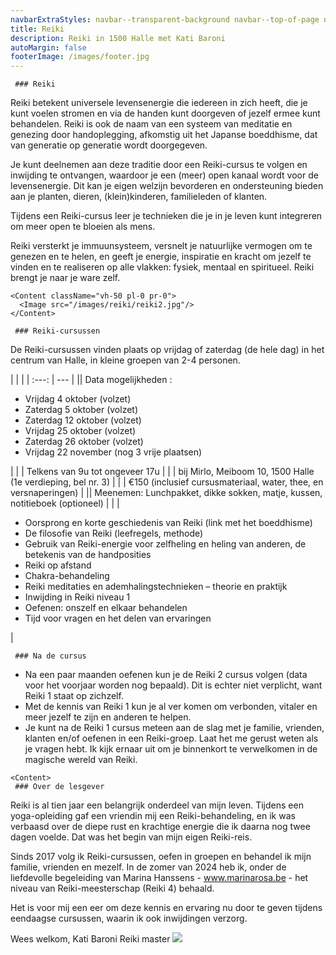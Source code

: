 ```yaml
---
navbarExtraStyles: navbar--transparent-background navbar--top-of-page navbar--light
title: Reiki
description: Reiki in 1500 Halle met Kati Baroni
autoMargin: false
footerImage: /images/footer.jpg
---
```

<Section>  
  <ContentWithBackground src="/images/reiki/reiki1.jpg" className="vh-50 w-100">
  </ContentWithBackground>
  
</Section>

<Section className="section--auto-margin pt-3 pb-3">  
      <Content>

     ### Reiki

Reiki betekent universele levensenergie die iedereen in zich heeft, die je kunt voelen stromen en via de handen kunt doorgeven of jezelf ermee kunt behandelen. Reiki is ook de naam van een systeem van meditatie en genezing door handoplegging, afkomstig uit het Japanse boeddhisme, dat van generatie op generatie wordt doorgegeven.

Je kunt deelnemen aan deze traditie door een Reiki-cursus te volgen en inwijding te ontvangen, waardoor je een (meer) open kanaal wordt voor de levensenergie. Dit kan je eigen welzijn bevorderen en ondersteuning bieden aan je planten, dieren, (klein)kinderen, familieleden of klanten.

Tijdens een Reiki-cursus leer je technieken die je in je leven kunt integreren om meer open te bloeien als mens.

Reiki versterkt je immuunsysteem, versnelt je natuurlijke vermogen om te genezen en te helen, en geeft je energie, inspiratie en kracht om jezelf te vinden en te realiseren op alle vlakken: fysiek, mentaal en spiritueel. Reiki brengt je naar je ware zelf.

</Content>

    <Content className="vh-50 pl-0 pr-0">
      <Image src="/images/reiki/reiki2.jpg"/>
    </Content>

<Content>

     ### Reiki-cursussen

De Reiki-cursussen vinden plaats op vrijdag of zaterdag (de hele dag) in het centrum van Halle, in kleine groepen van 2-4 personen. 


 |  | |
    | :---: | --- |
    |<CalendarIcon/>| Data mogelijkheden : <ul> <li> Vrijdag 4 oktober (volzet) </li> <li> Zaterdag 5 oktober (volzet) </li> <li> Zaterdag 12 oktober (volzet) </li> <li> Vrijdag 25 oktober (volzet) </li> <li> Zaterdag 26 oktober (volzet) </li> <li> Vrijdag 22 november (nog 3 vrije plaatsen) </li>  </ul>  |
    | <BellIcon/> | Telkens van 9u tot ongeveer 17u | 
    | <LocationIcon/> | bij Mirlo, Meiboom 10, 1500 Halle (1e verdieping, bel nr. 3) | 
    | <MoneyIcon/> | €150 (inclusief cursusmateriaal, water, thee, en versnaperingen) | 
    |<ToolIcon/>| Meenemen: Lunchpakket, dikke sokken, matje, kussen, notitieboek (optioneel) |
    | <ThemeIcon/> | <ul> <li> Oorsprong en korte geschiedenis van Reiki (link met het boeddhisme) </li> <li> De filosofie van Reiki (leefregels, methode) </li> <li> Gebruik van Reiki-energie voor zelfheling en heling van anderen, de betekenis van de handposities </li> <li> Reiki op afstand  </li> <li> Chakra-behandeling  </li> <li> Reiki meditaties en ademhalingstechnieken – theorie en praktijk  </li> <li> Inwijding in Reiki niveau 1  </li> <li> Oefenen: onszelf en elkaar behandelen </li> <li> Tijd voor vragen en het delen van ervaringen </li> </ul> | 
    


</Content>

<Content>

     ### Na de cursus

- Na een paar maanden oefenen kun je de Reiki 2 cursus volgen (data voor het voorjaar worden nog bepaald). Dit is echter niet verplicht, want Reiki 1 staat op zichzelf. 
- Met de kennis van Reiki 1 kun je al ver komen om verbonden, vitaler en meer jezelf te zijn en anderen te helpen. 
- Je kunt na de Reiki 1 cursus meteen aan de slag met je familie, vrienden, klanten en/of oefenen in een Reiki-groep.
Laat het me gerust weten als je vragen hebt.
Ik kijk ernaar uit om je binnenkort te verwelkomen in de magische wereld van Reiki.

    


</Content>
    

    <Content>
     ### Over de lesgever
      
Reiki is al tien jaar een belangrijk onderdeel van mijn leven. Tijdens een yoga-opleiding gaf een vriendin mij een Reiki-behandeling, en ik was verbaasd over de diepe rust en krachtige energie die ik daarna nog twee dagen voelde. Dat was het begin van mijn eigen Reiki-reis.

Sinds 2017 volg ik Reiki-cursussen, oefen in groepen en behandel ik mijn familie, vrienden en mezelf. In de zomer van 2024 heb ik, onder de liefdevolle begeleiding van Marina Hanssens - www.marinarosa.be - het niveau van Reiki-meesterschap (Reiki 4) behaald.

Het is voor mij een eer om deze kennis en ervaring nu door te geven tijdens eendaagse cursussen, waarin ik ook inwijdingen verzorg.

Wees welkom,
Kati Baroni
Reiki master
    </Content>
     <Content className="vh-50 pl-0 pr-0">
      <Image src="/images/reiki/reiki3.jpg"/>
    </Content>
</Section>